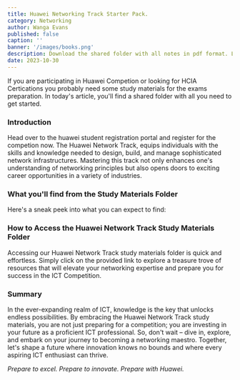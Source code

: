 ```yaml
---
title: Huawei Networking Track Starter Pack.
category: Networking
author: Wanga Evans
published: false
caption: ''
banner: '/images/books.png'
description: Download the shared folder with all notes in pdf format. Labs included
date: 2023-10-30
---
```


If you are participating in Huawei Competion or looking for HCIA Certications you probably need some study materials for the exams preparation.
In today's article, you'll find a shared folder with all you need to get started.
<Toc/>
### **Introduction**
Head over to the huawei student registration portal and register for the competion now.
The Huawei Network Track, equips individuals with the skills and knowledge needed to design, build, and manage sophisticated network infrastructures. Mastering this track not only enhances one's understanding of networking principles but also opens doors to exciting career opportunities in a variety of industries.

### **What you'll find from the Study Materials Folder**

Here's a sneak peek into what you can expect to find:


### **How to Access the Huawei Network Track Study Materials Folder**

Accessing our Huawei Network Track study materials folder is quick and effortless. Simply click on the provided link
  to explore a treasure trove of resources that will elevate your networking expertise and prepare you for success in the ICT Competition.

### **Summary**

In the ever-expanding realm of ICT, knowledge is the key that unlocks endless possibilities. By embracing the Huawei Network Track study materials, you are not just preparing for a competition; you are investing in your future as a proficient ICT professional. So, don't wait – dive in, explore, and embark on your journey to becoming a networking maestro. Together, let's shape a future where innovation knows no bounds and where every aspiring ICT enthusiast can thrive.

*Prepare to excel. Prepare to innovate. Prepare with Huawei.*